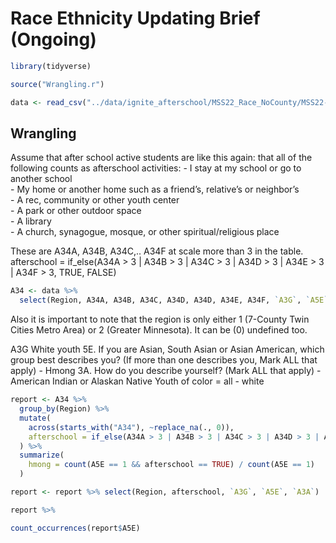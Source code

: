 # Race Ethnicity Updating Brief (Ongoing)

```r
library(tidyverse)
```

```r
source("Wrangling.r")
```

```r
data <- read_csv("../data/ignite_afterschool/MSS22_Race_NoCounty/MSS22-3RaceNoCounty+Region.csv")
```


## Wrangling
Assume that after school active students are like this again:
that all of the following counts as afterschool activities:
- I stay at my school or go to another school \
- My home or another home such as a friend's, relative's or neighbor's \
- A rec, community or other youth center \
- A park or other outdoor space \
- A library \
- A church, synagogue, mosque, or other spiritual/religious place \ 

These are A34A, A34B, A34C,.. A34F at scale more than 3 in the table.
afterschool = if_else(A34A > 3 | A34B > 3 | A34C > 3 | A34D > 3 | A34E > 3 | A34F > 3, TRUE, FALSE)

```r
A34 <- data %>%
  select(Region, A34A, A34B, A34C, A34D, A34D, A34E, A34F, `A3G`, `A5E`, `A3A`)
```

Also it is important to note that the region is only either 1 (7-County Twin Cities Metro Area) or 2 (Greater Minnesota). It can be (0) undefined too.

A3G White youth
5E. If you are Asian, South Asian or Asian American, which group best describes you? (If more than one describes you, Mark ALL that apply) - Hmong
3A. How do you describe yourself? (Mark ALL that apply) - American Indian or Alaskan Native
Youth of color = all - white
```r
report <- A34 %>%
  group_by(Region) %>%
  mutate(
    across(starts_with("A34"), ~replace_na(., 0)),
    afterschool = if_else(A34A > 3 | A34B > 3 | A34C > 3 | A34D > 3 | A34E > 3 | A34F > 3, TRUE, FALSE)
  ) %>% 
  summarize(
    hmong = count(A5E == 1 && afterschool == TRUE) / count(A5E == 1)
  )

```
```r
report <- report %>% select(Region, afterschool, `A3G`, `A5E`, `A3A`)
```

```r
report %>%  
```


```r
count_occurrences(report$A5E)
```


